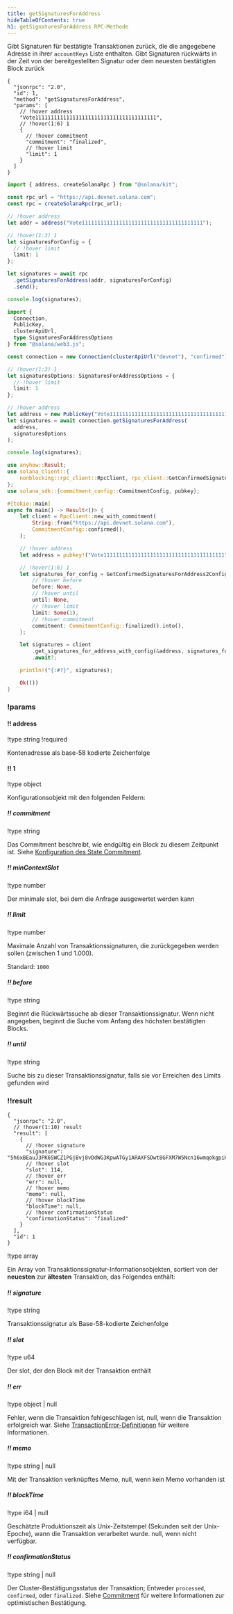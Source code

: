 ```yaml
---
title: getSignaturesForAddress
hideTableOfContents: true
h1: getSignaturesForAddress RPC-Methode
---
```


Gibt Signaturen für bestätigte Transaktionen zurück, die die angegebene Adresse
in ihrer `accountKeys` Liste enthalten. Gibt Signaturen rückwärts in der Zeit
von der bereitgestellten Signatur oder dem neuesten bestätigten Block zurück

<APIMethod>

```jsonc !!request curl
{
  "jsonrpc": "2.0",
  "id": 1,
  "method": "getSignaturesForAddress",
  "params": [
    // !hover address
    "Vote111111111111111111111111111111111111111",
    // !hover(1:6) 1
    {
      // !hover commitment
      "commitment": "finalized",
      // !hover limit
      "limit": 1
    }
  ]
}
```

```ts !!request title="Kit"
import { address, createSolanaRpc } from "@solana/kit";

const rpc_url = "https://api.devnet.solana.com";
const rpc = createSolanaRpc(rpc_url);

// !hover address
let addr = address("Vote111111111111111111111111111111111111111");

// !hover(1:3) 1
let signaturesForConfig = {
  // !hover limit
  limit: 1
};

let signatures = await rpc
  .getSignaturesForAddress(addr, signaturesForConfig)
  .send();

console.log(signatures);
```

```ts !!request title="web3.js"
import {
  Connection,
  PublicKey,
  clusterApiUrl,
  type SignaturesForAddressOptions
} from "@solana/web3.js";

const connection = new Connection(clusterApiUrl("devnet"), "confirmed");

// !hover(1:3) 1
let signaturesOptions: SignaturesForAddressOptions = {
  // !hover limit
  limit: 1
};

// !hover address
let address = new PublicKey("Vote111111111111111111111111111111111111111");
let signatures = await connection.getSignaturesForAddress(
  address,
  signaturesOptions
);

console.log(signatures);
```

```rs !!request title="Rust"
use anyhow::Result;
use solana_client::{
    nonblocking::rpc_client::RpcClient, rpc_client::GetConfirmedSignaturesForAddress2Config,
};
use solana_sdk::{commitment_config::CommitmentConfig, pubkey};

#[tokio::main]
async fn main() -> Result<()> {
    let client = RpcClient::new_with_commitment(
        String::from("https://api.devnet.solana.com"),
        CommitmentConfig::confirmed(),
    );

    // !hover address
    let address = pubkey!("Vote111111111111111111111111111111111111111");

    // !hover(1:6) 1
    let signatures_for_config = GetConfirmedSignaturesForAddress2Config {
        // !hover before
        before: None,
        // !hover until
        until: None,
        // !hover limit
        limit: Some(1),
        // !hover commitment
        commitment: CommitmentConfig::finalized().into(),
    };

    let signatures = client
        .get_signatures_for_address_with_config(&address, signatures_for_config)
        .await?;

    println!("{:#?}", signatures);

    Ok(())
}
```

### !params

#### !! address

!type string
!required

Kontenadresse als base-58 kodierte Zeichenfolge

#### !! 1

!type object

Konfigurationsobjekt mit den folgenden Feldern:

##### !! commitment

!type string

Das Commitment beschreibt, wie endgültig ein Block zu diesem Zeitpunkt ist.
Siehe
[Konfiguration des State Commitment](/docs/rpc#configuring-state-commitment).

##### !! minContextSlot

!type number

Der minimale slot, bei dem die Anfrage ausgewertet werden kann

##### !! limit

!type number

Maximale Anzahl von Transaktionssignaturen, die zurückgegeben werden sollen
(zwischen 1 und 1.000).

Standard: `1000`

##### !! before

!type string

Beginnt die Rückwärtssuche ab dieser Transaktionssignatur. Wenn nicht angegeben,
beginnt die Suche vom Anfang des höchsten bestätigten Blocks.

##### !! until

!type string

Suche bis zu dieser Transaktionssignatur, falls sie vor Erreichen des Limits
gefunden wird

### !!result

```jsonc !response
{
  "jsonrpc": "2.0",
  // !hover(1:10) result
  "result": [
    {
      // !hover signature
      "signature": "5h6xBEauJ3PK6SWCZ1PGjBvj8vDdWG3KpwATGy1ARAXFSDwt8GFXM7W5Ncn16wmqokgpiKRLuS83KUxyZyv2sUYv",
      // !hover slot
      "slot": 114,
      // !hover err
      "err": null,
      // !hover memo
      "memo": null,
      // !hover blockTime
      "blockTime": null,
      // !hover confirmationStatus
      "confirmationStatus": "finalized"
    }
  ],
  "id": 1
}
```

!type array

Ein Array von Transaktionssignatur-Informationsobjekten, sortiert von der
**neuesten** zur **ältesten** Transaktion, das Folgendes enthält:

##### !! signature

!type string

Transaktionssignatur als Base-58-kodierte Zeichenfolge

##### !! slot

!type u64

Der slot, der den Block mit der Transaktion enthält

##### !! err

!type object | null

Fehler, wenn die Transaktion fehlgeschlagen ist, null, wenn die Transaktion
erfolgreich war. Siehe
[TransactionError-Definitionen](https://github.com/solana-labs/solana/blob/c0c60386544ec9a9ec7119229f37386d9f070523/sdk/src/transaction/error.rs#L13)
für weitere Informationen.

##### !! memo

!type string | null

Mit der Transaktion verknüpftes Memo, null, wenn kein Memo vorhanden ist

##### !! blockTime

!type i64 | null

Geschätzte Produktionszeit als Unix-Zeitstempel (Sekunden seit der Unix-Epoche),
wann die Transaktion verarbeitet wurde. null, wenn nicht verfügbar.

##### !! confirmationStatus

!type string | null

Der Cluster-Bestätigungsstatus der Transaktion; Entweder `processed`,
`confirmed`, oder `finalized`. Siehe
[Commitment](/docs/rpc/#configuring-state-commitment) für weitere Informationen
zur optimistischen Bestätigung.

</APIMethod>
